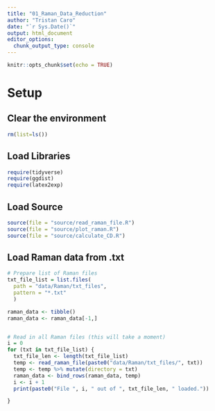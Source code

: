 ```yaml
---
title: "01_Raman_Data_Reduction"
author: "Tristan Caro"
date: "`r Sys.Date()`"
output: html_document
editor_options: 
  chunk_output_type: console
---
```


```r
knitr::opts_chunk$set(echo = TRUE)
```

# Setup

## Clear the environment

```r
rm(list=ls())
```


## Load Libraries

```r
require(tidyverse)
require(ggdist)
require(latex2exp)
```

## Load Source

```r
source(file = "source/read_raman_file.R")
source(file = "source/plot_raman.R")
source(file = "source/calculate_CD.R")
```

## Load Raman data from .txt

```r
# Prepare list of Raman files
txt_file_list = list.files(
  path = "data/Raman/txt_files",
  pattern = "*.txt"
  )

raman_data <- tibble()
raman_data <- raman_data[-1,]


# Read in all Raman files (this will take a moment)
i = 0
for (txt in txt_file_list) {
  txt_file_len <- length(txt_file_list)
  temp <- read_raman_file(paste0("data/Raman/txt_files/", txt))
  temp <- temp %>% mutate(directory = txt)
  raman_data <- bind_rows(raman_data, temp)
  i <- i + 1
  print(paste0("File ", i, " out of ", txt_file_len, " loaded."))

}
```

